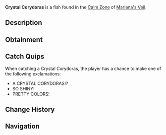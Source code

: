 {{FishInfobox
|image          = Crystal Corydoras.png
|rarity         = Legendary
|sea            = First Sea
|location       = [[Calm Zone]]
|sublocation    = 
|sources        = Fishing Rod
|radar_location = 
|prog_speed     = -10
|xp             = 2000
|weather        = Clear
|time           = Night
|season         = Autumn
|bait           = Truffle Worm
|base_weight    = 400
|base_value     = 3000
|weight_range   = 250
|base_chance    = 5
|base_resil     = 25
}}
'''Crystal Corydoras''' is a {{Rarity|Legendary}} fish found in the [[Calm Zone]] of [[Mariana's Veil]].

== Description ==
{{Description|An armored fish with crystal-like scales that shimmer in the light.|Bestiary Entry}}

== Obtainment ==
{{Description|Located in clear waters with a wide variation of shining colors, frequently providing light to the darkness.|Bestiary Hint}}
{{Fish Availability|
Mariana's Veil/Calm Zone
|top_rods      = 
Leviathan's Fang Rod\189101.22\302941.53;
Free Spirit Rod\180246.7\297931.79;
Trident Rod\175788.48\290562.75;
No-Life Rod\125268.68\211212;
Azure Of Lagoon\122703.13\202579.32;
Volcanic Rod\94326.46\155913.26;
Blazebringer Rod\105589.32\174529.77;
Riptide Rod\105135.76\173263.54;
Fast Rod\96623.24\158506.1;
Buddy Bond Rod\59120.08\107067.73;
Magnet Rod\53767.39\100106.27;
Seraphic Rod\114970.04\186951.19;
Ethereal Prism Rod\114861.55\181773.1;
Rod Of The Forgotten Fang\110148.17\175053.13;
Challenger's Rod\110102.91\176042.01;
Rod Of The Exalted One\107981.62\172031.93;
Rod Of The Depths\106555.22\174254.32;
Depthseeker Rod\105811.21\176084.99;
Zeus Rod\103745.93\168189.63;
Verdant Shear Rod\103346.67\171672.66;
Avalanche Rod\97735.26\159536.39;
Steady Rod\43789.72\75447.24
|recommended   = Trident Rod
}}

== Catch Quips ==
When catching a Crystal Corydoras, the player has a chance to make one of the following exclamations:
* A CRYSTAL CORYDORAS!?
* SO SHINY!
* PRETTY COLORS!

== Change History ==
{{Change History|{{subst:Current Version}}}}

== Navigation ==
{{Fish Navbox|Calm Zone}}